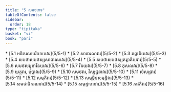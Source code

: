 ```yaml
---
title: "5 សមថភេទ"
tableOfContents: false
sidebar:
  order: 18
type: "tipitaka"
basket: "vi"
book: "pari"
---
```



<DynamicBreadcrumb />



<TableOfContents book="pari" section="5">
* [5.1 អធិករណបរិយាយវារ](5/5-1)
* [5.2 សាធារណវារ](5/5-2)
* [5.3 តព្ភាគិយវារ](5/5-3)
* [5.4 សមថាសមថស្សសាធារណវារ](5/5-4)
* [5.5 សមថាសមថស្សតព្ភាគិយវារ](5/5-5)
* [5.6 សមថសម្មុខាវិនយវារ](5/5-6)
* [5.7 វិនយវារ](5/5-7)
* [5.8 កុសលវារ](5/5-8)
* [5.9 យត្ថវារ, បុច្ឆាវារ](5/5-9)
* [5.10 សមថវារ, វិស្សជ្ជនាវារ](5/5-10)
* [5.11 សំសដ្ឋវារ](5/5-11)
* [5.12 សម្មតិវារ](5/5-12)
* [5.13 សម្មន្តិនសម្មន្តិវារ](5/5-13)
* [5.14 សមថាធិករណវារ](5/5-14)
* [5.15 សមុដ្ឋាបនវារ](5/5-15)
* [5.16 ភជតិវារ](5/5-16)
</TableOfContents>